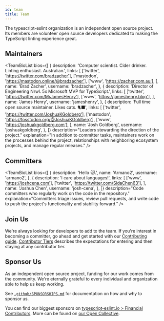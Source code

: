 ```yaml
---
id: team
title: Team
---
```



The typescript-eslint organization is an independent open source project. Its
members are volunteer open source developers dedicated to making the
TypeScript linting experience great.

<TeamBioDivider />

## Maintainers

<TeamBioList
  bios={[
    {
      description:
        'Computer scientist. Cider drinker. Linting enthusiast. Australian.',
      links: [
        ['twitter', 'https://twitter.com/bradzacher'],
        ['mastodon', 'https://mastodon.online/@bradzacher'],
        ['www', 'https://zacher.com.au'],
      ],
      name: 'Brad Zacher',
      username: 'bradzacher',
    },
    {
      description:
        'Director of Engineering Nrwl. 5x Microsoft MVP for TypeScript.',
      links: [
        ['twitter', 'https://twitter.com/MrJamesHenry'],
        ['www', 'https://jameshenry.blog'],
      ],
      name: 'James Henry',
      username: 'jameshenry',
    },
    {
      description: 'Full time open source maintainer. Likes cats. 🐈‍⬛',
      links: [
        ['twitter', 'https://twitter.com/JoshuaKGoldberg'],
        ['mastodon', 'https://fosstodon.org/@JoshuaKGoldberg'],
        ['www', 'https://joshuakgoldberg.com'],
      ],
      name: 'Josh Goldberg',
      username: 'joshuakgoldberg',
    },
  ]}
  description="Leaders stewarding the direction of the project."
  explanation="In addition to committer tasks, maintainers work on the processes behind the project, relationships with neighboring ecosystem projects, and manage regular releases."
/>

<TeamBioDivider />

## Committers

<TeamBioList
  bios={[
    {
      description: 'Hello 🐱.',
      name: 'Armano2',
      username: 'armano2',
    },
    {
      description: 'I care about languages!',
      links: [
        ['www', 'https://joshcena.com'],
        ['twitter', 'https://twitter.com/SidaChen63'],
      ],
      name: 'Joshua Chen',
      username: 'josh-cena',
    },
  ]}
  description="Code committers who regularly work on the code in the repository."
  explanation="Committers triage issues, review pull requests, and write code to push the project's functionality and stability forward."
/>

<TeamBioDivider />

## Join Us

We're always looking for developers to add to the team.
If you're interest in becoming a committer, go ahead and get started with our [Contributing guide](../Contributing.mdx).
[Contributor Tiers](./Contributor_Tiers.mdx) describes the expectations for entering and then staying at any contributor tier.

<TeamBioDivider />

## Sponsor Us

As an independent open source project, funding for our work comes from the community.
We're eternally grateful to every individual and organization able to help us keep working.

See [`.github/SPONSORSHIPS.md`](https://github.com/typescript-eslint/typescript-eslint/blob/main/.github/SPONSORSHIPS.md) for documentation on how and why to sponsor us.

You can find our biggest sponsors on [typescript-eslint.io > Financial Contributors](https://typescript-eslint.io/#financial-contributors).
More can be found on [our Open Collective](https://opencollective.com/typescript-eslint).
